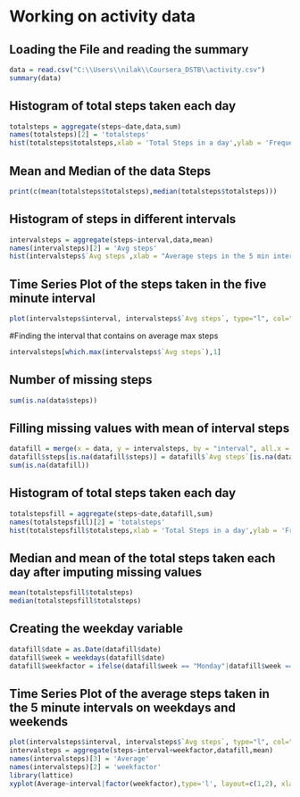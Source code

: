 # Working on activity data

## Loading the File and reading the summary
```{r}
data = read.csv("C:\\Users\\nilak\\Coursera_DSTB\\activity.csv")
summary(data)
```

## Histogram of total steps taken each day

```{r}
totalsteps = aggregate(steps~date,data,sum)
names(totalsteps)[2] = 'totalsteps'
hist(totalsteps$totalsteps,xlab = 'Total Steps in a day',ylab = 'Frequency of total steps',main = 'Histogram of total steps', col = 'blue')
```

## Mean and Median of the data Steps

```{r}
print(c(mean(totalsteps$totalsteps),median(totalsteps$totalsteps)))
```

## Histogram of steps in different intervals

```{r}
intervalsteps = aggregate(steps~interval,data,mean)
names(intervalsteps)[2] = 'Avg steps'
hist(intervalsteps$`Avg steps`,xlab = "Average steps in the 5 min interval",ylab = 'Frequency of the avgsteps over all days',main = 'Histogram of the average steps in the 5 min interval',col = 'green')
```


## Time Series Plot of the steps taken in the five minute interval

```{r}
plot(intervalsteps$interval, intervalsteps$`Avg steps`, type="l", col="green" , lwd=2)
```

#Finding the interval that contains on average max steps

```{r}
intervalsteps[which.max(intervalsteps$`Avg steps`),1]
```

## Number of missing steps

```{r}
sum(is.na(data$steps))
```

## Filling missing values with mean of interval steps

```{r}
datafill = merge(x = data, y = intervalsteps, by = "interval", all.x = TRUE)
datafill$steps[is.na(datafill$steps)] = datafill$`Avg steps`[is.na(datafill$steps)]
sum(is.na(datafill))

```

## Histogram of total steps taken each day

```{r}
totalstepsfill = aggregate(steps~date,datafill,sum)
names(totalstepsfill)[2] = 'totalsteps'
hist(totalstepsfill$totalsteps,xlab = 'Total Steps in a day',ylab = 'Frequency of total steps',main = 'Histogram of total steps', col = 'red')

```

## Median and mean of the total steps taken each day after imputing missing values

```{r}
mean(totalstepsfill$totalsteps)
median(totalstepsfill$totalsteps)
```

## Creating the weekday variable

```{r}
datafill$date = as.Date(datafill$date)
datafill$week = weekdays(datafill$date)
datafill$weekfactor = ifelse(datafill$week == "Monday"|datafill$week == "Tuesday"|datafill$week == "Wednesday"|datafill$week == "Thursday"|datafill$week == "Friday" ,1,0)
```

## Time Series Plot of the average steps taken in the 5 minute intervals on weekdays and weekends 

```{r}
plot(intervalsteps$interval, intervalsteps$`Avg steps`, type="l", col="green" , lwd=2)
intervalsteps = aggregate(steps~interval+weekfactor,datafill,mean)
names(intervalsteps)[3] = 'Average'
names(intervalsteps)[2] = 'weekfactor'
library(lattice)
xyplot(Average~interval|factor(weekfactor),type='l', layout=c(1,2), xlab='Interval',ylab='Number of Steps',data = intervalsteps,col = "brown")

```




